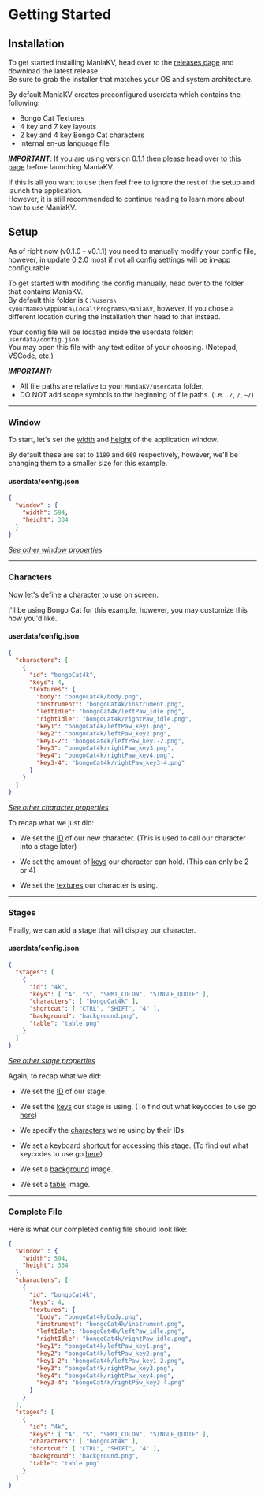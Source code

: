 # Getting Started

## Installation
To get started installing ManiaKV, head over to the [releases page](https://github.com/TheModdedChicken/ManiaKV/releases) and download the latest release.<br/>
Be sure to grab the installer that matches your OS and system architecture.

By default ManiaKV creates preconfigured userdata which contains the following:
- Bongo Cat Textures
- 4 key and 7 key layouts
- 2 key and 4 key Bongo Cat characters
- Internal en-us language file

**_IMPORTANT_**: If you are using version 0.1.1 then please head over to [this page](/issues/v0-1-1#application-crashes-after-a-fresh-install) before launching ManiaKV.

If this is all you want to use then feel free to ignore the rest of the setup and launch the application.<br/>
However, it is still recommended to continue reading to learn more about how to use ManiaKV.

## Setup
As of right now (v0.1.0 - v0.1.1) you need to manually modify your config file, however, in update 0.2.0 most if not all config settings will be in-app configurable.

To get started with modifing the config manually, head over to the folder that contains ManiaKV.<br/>
By default this folder is `C:\users\<yourName>\AppData\Local\Programs\ManiaKV`, however, if you chose a different location during the installation then head to that instead.

Your config file will be located inside the userdata folder: `userdata/config.json`<br/>
You may open this file with any text editor of your choosing. (Notepad, VSCode, etc.)

**_IMPORTANT:_**
- All file paths are relative to your `ManiaKV/userdata` folder.
- DO NOT add scope symbols to the beginning of file paths. (i.e. `./`, `/`, `~/`)

---

### Window
To start, let's set the [width](/config/properties#width-number---optional) and [height](/config/properties#height-number---optional) of the application window.

By default these are set to `1189` and `669` respectively, however, we'll be changing them to a smaller size for this example.

#### userdata/config.json
```json
{
  "window" : {
    "width": 594,
    "height": 334
  }
}
```
[_See other window properties_](/config/properties#window-object---optional)

---

### Characters
Now let's define a character to use on screen.

I'll be using Bongo Cat for this example, however, you may customize this how you'd like.

#### userdata/config.json
```json
{
  "characters": [
    {
      "id": "bongoCat4k",
      "keys": 4,
      "textures": {
        "body": "bongoCat4k/body.png",
        "instrument": "bongoCat4k/instrument.png",
        "leftIdle": "bongoCat4k/leftPaw_idle.png",
        "rightIdle": "bongoCat4k/rightPaw_idle.png",
        "key1": "bongoCat4k/leftPaw_key1.png",
        "key2": "bongoCat4k/leftPaw_key2.png",
        "key1-2": "bongoCat4k/leftPaw_key1-2.png",
        "key3": "bongoCat4k/rightPaw_key3.png",
        "key4": "bongoCat4k/rightPaw_key4.png",
        "key3-4": "bongoCat4k/rightPaw_key3-4.png"
      }
    }
  ]
}
```
[_See other character properties_](/config/properties#characters-object---required)

To recap what we just did: 
- We set the [ID](/config/properties#id-string---required-1) of our new character. (This is used to call our character into a stage later)

- We set the amount of [keys](/config/properties#keys-number---required) our character can hold. (This can only be 2 or 4)

- We set the [textures](/config/properties#textures-object---required) our character is using.

---

### Stages
Finally, we can add a stage that will display our character.

#### userdata/config.json
```json
{
  "stages": [
    {
      "id": "4k",
      "keys": [ "A", "S", "SEMI_COLON", "SINGLE_QUOTE" ],
      "characters": [ "bongoCat4k" ],
      "shortcut": [ "CTRL", "SHIFT", "4" ],
      "background": "background.png",
      "table": "table.png"
    }
  ]
}
```
[_See other stage properties_](/config/properties#stages-object---required)

Again, to recap what we did: 
- We set the [ID](/config/properties#id-string---required) of our stage.

- We set the [keys](/config/properties#keys-string---required) our stage is using. (To find out what keycodes to use go [here](/config/keycodes))

- We specify the [characters](/config/properties#characters-object---required) we're using by their IDs.

- We set a keyboard [shortcut](/config/properties#shortcut-string---optional) for accessing this stage. (To find out what keycodes to use go [here](/config/keycodes))

- We set a [background](/config/properties#background-string---required) image.

- We set a [table](/config/properties#table-string---required) image.

---

### Complete File
Here is what our completed config file should look like:

```json
{
  "window" : {
    "width": 594,
    "height": 334
  },
  "characters": [
    {
      "id": "bongoCat4k",
      "keys": 4,
      "textures": {
        "body": "bongoCat4k/body.png",
        "instrument": "bongoCat4k/instrument.png",
        "leftIdle": "bongoCat4k/leftPaw_idle.png",
        "rightIdle": "bongoCat4k/rightPaw_idle.png",
        "key1": "bongoCat4k/leftPaw_key1.png",
        "key2": "bongoCat4k/leftPaw_key2.png",
        "key1-2": "bongoCat4k/leftPaw_key1-2.png",
        "key3": "bongoCat4k/rightPaw_key3.png",
        "key4": "bongoCat4k/rightPaw_key4.png",
        "key3-4": "bongoCat4k/rightPaw_key3-4.png"
      }
    }
  ],
  "stages": [
    {
      "id": "4k",
      "keys": [ "A", "S", "SEMI_COLON", "SINGLE_QUOTE" ],
      "characters": [ "bongoCat4k" ],
      "shortcut": [ "CTRL", "SHIFT", "4" ],
      "background": "background.png",
      "table": "table.png"
    }
  ]
}
```